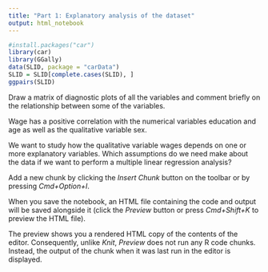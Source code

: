 ```yaml
---
title: "Part 1: Explanatory analysis of the dataset"
output: html_notebook
---
```


```r
#install.packages("car")
library(car)
library(GGally)
data(SLID, package = "carData")
SLID = SLID[complete.cases(SLID), ]
ggpairs(SLID)
```

Draw a matrix of diagnostic plots of all the variables and comment briefly on the relationship between some of the variables. 

Wage has a positive correlation with the numerical variables education and age as well as the qualitative variable sex. 


We want to study how the qualitative variable wages depends on one or more explanatory variables. Which
assumptions do we need make about the data if we want to perform a multiple linear regression analysis?

Add a new chunk by clicking the *Insert Chunk* button on the toolbar or by pressing *Cmd+Option+I*.

When you save the notebook, an HTML file containing the code and output will be saved alongside it (click the *Preview* button or press *Cmd+Shift+K* to preview the HTML file). 

The preview shows you a rendered HTML copy of the contents of the editor. Consequently, unlike *Knit*, *Preview* does not run any R code chunks. Instead, the output of the chunk when it was last run in the editor is displayed.


